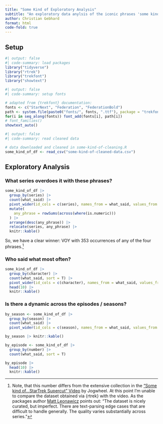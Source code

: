 ```yaml
---
title: "Some Kind of Exploratory Analysis"
subtitle: "An exploratory data anylsis of the iconic phrases 'some kind/type/sort/form of' of StarTrek, with a focus on VOY."
author: Christian Gebhard
format: html
code-fold: true
---
```


## Setup

```r
#| output: false
#| code-summary: load packages
library("tidyverse")
library("rtrek")
library("trekfont")
library("showtext")
```

```r
#| output: false
#| code-summary: setup fonts

# adapted from {trekfont} documentation:
fonts <- c("StarNext", "Federation", "FederationBold")
path <- system.file(paste0("fonts/", fonts, ".ttf"), package = "trekfont")
for(i in seq_along(fonts)) font_add(fonts[i], path[i])
# font_families()
showtext_auto()

```


```r
#| output: false
#| code-summary: read cleaned data

# data downloaded and cleaned in some-kind-of-cleaning.R
some_kind_of_df <- read_csv("some-kind-of-cleaned-data.csv")

```


## Exploratory Analysis

### What series overdoes it with these phrases?

```r
some_kind_of_df |> 
  group_by(series) |> 
  count(what_said) |> 
  pivot_wider(id_cols = c(series), names_from = what_said, values_from = n, values_fill = 0L) |> 
  mutate(
    any_phrase = rowSums(across(where(is.numeric)))
  ) |> 
  arrange(desc(any_phrase)) |> 
  relocate(series, any_phrase) |> 
  knitr::kable()


```

So, we have a clear winner: VOY with 353 occurrences of any of the four phrases.^[Note, that this number differs from the extensive collection in the ["Some kind of...StarTrek Supercut" Video](https://youtu.be/JwZiezIxCVU) by Jogwheel. At this point I'm unable to compare the dataset obtained via {rtrek} with the video. As the packages author [Matt Leonawicz](https://github.com/leonawicz) points out: "The dataset is nicely curated, but imperfect. There are text-parsing edge cases that are difficult to handle generally. The quality varies substantially across series."]

### Who said what most often?

```r
some_kind_of_df |> 
  group_by(character) |> 
  count(what_said, sort = T) |> 
  pivot_wider(id_cols = c(character), names_from = what_said, values_from = n, values_fill = 0L) |> 
  head(10) |> 
  knitr::kable()
```

### Is there a dynamic across the episodes / seasons?

```r
by_season <- some_kind_of_df |> 
  group_by(season) |> 
  count(what_said) |> 
  pivot_wider(id_cols = c(season), names_from = what_said, values_from = n, values_fill = 0L) 

by_season |> knitr::kable()
```


```r
by_episode <- some_kind_of_df |> 
  group_by(number) |> 
  count(what_said, sort = T)

by_episode |>
  head(10) |> 
  knitr::kable()
```



